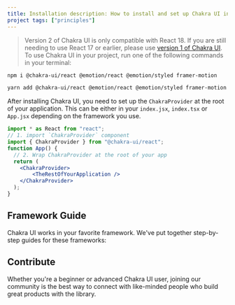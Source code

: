 ```yaml
---
title: Installation description: How to install and set up Chakra UI in your
project tags: ["principles"]
---
```


> Version 2 of Chakra UI is only compatible with React 18. If you are still
> needing to use React 17 or earlier, please use
> [version 1 of Chakra UI](https://v1.chakra-ui.com/guides/first-steps). To use
> Chakra UI in your project, run one of the following commands in your terminal:

```bash
npm i @chakra-ui/react @emotion/react @emotion/styled framer-motion
```

```bash
yarn add @chakra-ui/react @emotion/react @emotion/styled framer-motion
```

After installing Chakra UI, you need to set up the `ChakraProvider` at the root
of your application. This can be either in your `index.jsx`, `index.tsx` or
`App.jsx` depending on the framework you use.

```jsx live=false
import * as React from "react";
// 1. import `ChakraProvider` component
import { ChakraProvider } from "@chakra-ui/react";
function App() {
  // 2. Wrap ChakraProvider at the root of your app
  return (
    <ChakraProvider>
        <TheRestOfYourApplication />
    </ChakraProvider>
  );
}
```

## Framework Guide

Chakra UI works in your favorite framework. We've put together step-by-step
guides for these frameworks:

## Contribute

Whether you're a beginner or advanced Chakra UI user, joining our community is
the best way to connect with like-minded people who build great products with
the library.
